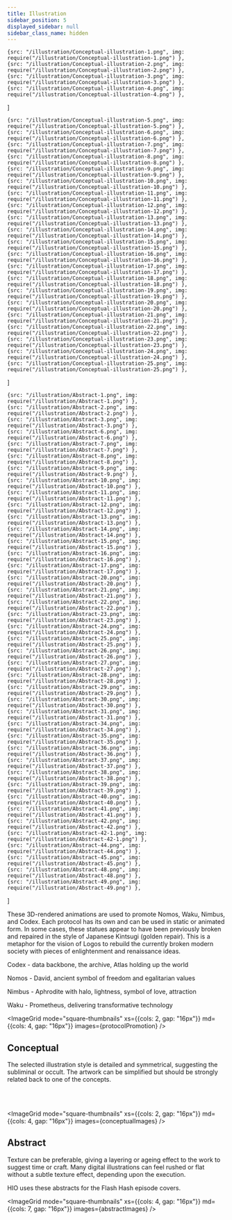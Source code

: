 ```yaml
---
title: Illustration
sidebar_position: 5
displayed_sidebar: null
sidebar_class_name: hidden 
---
```



    {src: "/illustration/Conceptual-illustration-1.png", img: require("/illustration/Conceptual-illustration-1.png") },
    {src: "/illustration/Conceptual-illustration-2.png", img: require("/illustration/Conceptual-illustration-2.png") },
    {src: "/illustration/Conceptual-illustration-3.png", img: require("/illustration/Conceptual-illustration-3.png") },
    {src: "/illustration/Conceptual-illustration-4.png", img: require("/illustration/Conceptual-illustration-4.png") },
]

    {src: "/illustration/Conceptual-illustration-5.png", img: require("/illustration/Conceptual-illustration-5.png") },
    {src: "/illustration/Conceptual-illustration-6.png", img: require("/illustration/Conceptual-illustration-6.png") },
    {src: "/illustration/Conceptual-illustration-7.png", img: require("/illustration/Conceptual-illustration-7.png") },
    {src: "/illustration/Conceptual-illustration-8.png", img: require("/illustration/Conceptual-illustration-8.png") },
    {src: "/illustration/Conceptual-illustration-9.png", img: require("/illustration/Conceptual-illustration-9.png") },
    {src: "/illustration/Conceptual-illustration-10.png", img: require("/illustration/Conceptual-illustration-10.png") },
    {src: "/illustration/Conceptual-illustration-11.png", img: require("/illustration/Conceptual-illustration-11.png") },
    {src: "/illustration/Conceptual-illustration-12.png", img: require("/illustration/Conceptual-illustration-12.png") },
    {src: "/illustration/Conceptual-illustration-13.png", img: require("/illustration/Conceptual-illustration-13.png") },
    {src: "/illustration/Conceptual-illustration-14.png", img: require("/illustration/Conceptual-illustration-14.png") },
    {src: "/illustration/Conceptual-illustration-15.png", img: require("/illustration/Conceptual-illustration-15.png") },
    {src: "/illustration/Conceptual-illustration-16.png", img: require("/illustration/Conceptual-illustration-16.png") },
    {src: "/illustration/Conceptual-illustration-17.png", img: require("/illustration/Conceptual-illustration-17.png") },
    {src: "/illustration/Conceptual-illustration-18.png", img: require("/illustration/Conceptual-illustration-18.png") },
    {src: "/illustration/Conceptual-illustration-19.png", img: require("/illustration/Conceptual-illustration-19.png") },
    {src: "/illustration/Conceptual-illustration-20.png", img: require("/illustration/Conceptual-illustration-20.png") },
    {src: "/illustration/Conceptual-illustration-21.png", img: require("/illustration/Conceptual-illustration-21.png") },
    {src: "/illustration/Conceptual-illustration-22.png", img: require("/illustration/Conceptual-illustration-22.png") },
    {src: "/illustration/Conceptual-illustration-23.png", img: require("/illustration/Conceptual-illustration-23.png") },
    {src: "/illustration/Conceptual-illustration-24.png", img: require("/illustration/Conceptual-illustration-24.png") },
    {src: "/illustration/Conceptual-illustration-25.png", img: require("/illustration/Conceptual-illustration-25.png") },
]

    {src: "/illustration/Abstract-1.png", img: require("/illustration/Abstract-1.png") },
    {src: "/illustration/Abstract-2.png", img: require("/illustration/Abstract-2.png") },
    {src: "/illustration/Abstract-3.png", img: require("/illustration/Abstract-3.png") },
    {src: "/illustration/Abstract-6.png", img: require("/illustration/Abstract-6.png") },
    {src: "/illustration/Abstract-7.png", img: require("/illustration/Abstract-7.png") },
    {src: "/illustration/Abstract-8.png", img: require("/illustration/Abstract-8.png") },
    {src: "/illustration/Abstract-9.png", img: require("/illustration/Abstract-9.png") },
    {src: "/illustration/Abstract-10.png", img: require("/illustration/Abstract-10.png") },
    {src: "/illustration/Abstract-11.png", img: require("/illustration/Abstract-11.png") },
    {src: "/illustration/Abstract-12.png", img: require("/illustration/Abstract-12.png") },
    {src: "/illustration/Abstract-13.png", img: require("/illustration/Abstract-13.png") },
    {src: "/illustration/Abstract-14.png", img: require("/illustration/Abstract-14.png") },
    {src: "/illustration/Abstract-15.png", img: require("/illustration/Abstract-15.png") },
    {src: "/illustration/Abstract-16.png", img: require("/illustration/Abstract-16.png") },
    {src: "/illustration/Abstract-17.png", img: require("/illustration/Abstract-17.png") },
    {src: "/illustration/Abstract-20.png", img: require("/illustration/Abstract-20.png") },
    {src: "/illustration/Abstract-21.png", img: require("/illustration/Abstract-21.png") },
    {src: "/illustration/Abstract-22.png", img: require("/illustration/Abstract-22.png") },
    {src: "/illustration/Abstract-23.png", img: require("/illustration/Abstract-23.png") },
    {src: "/illustration/Abstract-24.png", img: require("/illustration/Abstract-24.png") },
    {src: "/illustration/Abstract-25.png", img: require("/illustration/Abstract-25.png") },
    {src: "/illustration/Abstract-26.png", img: require("/illustration/Abstract-26.png") },
    {src: "/illustration/Abstract-27.png", img: require("/illustration/Abstract-27.png") },
    {src: "/illustration/Abstract-28.png", img: require("/illustration/Abstract-28.png") },
    {src: "/illustration/Abstract-29.png", img: require("/illustration/Abstract-29.png") },
    {src: "/illustration/Abstract-30.png", img: require("/illustration/Abstract-30.png") },
    {src: "/illustration/Abstract-31.png", img: require("/illustration/Abstract-31.png") },
    {src: "/illustration/Abstract-34.png", img: require("/illustration/Abstract-34.png") },
    {src: "/illustration/Abstract-35.png", img: require("/illustration/Abstract-35.png") },
    {src: "/illustration/Abstract-36.png", img: require("/illustration/Abstract-36.png") },
    {src: "/illustration/Abstract-37.png", img: require("/illustration/Abstract-37.png") },
    {src: "/illustration/Abstract-38.png", img: require("/illustration/Abstract-38.png") },
    {src: "/illustration/Abstract-39.png", img: require("/illustration/Abstract-39.png") },
    {src: "/illustration/Abstract-40.png", img: require("/illustration/Abstract-40.png") },
    {src: "/illustration/Abstract-41.png", img: require("/illustration/Abstract-41.png") },
    {src: "/illustration/Abstract-42.png", img: require("/illustration/Abstract-42.png") },
    {src: "/illustration/Abstract-42-1.png", img: require("/illustration/Abstract-42-1.png") },
    {src: "/illustration/Abstract-44.png", img: require("/illustration/Abstract-44.png") },
    {src: "/illustration/Abstract-45.png", img: require("/illustration/Abstract-45.png") },
    {src: "/illustration/Abstract-48.png", img: require("/illustration/Abstract-48.png") },
    {src: "/illustration/Abstract-49.png", img: require("/illustration/Abstract-49.png") },
]

These 3D-rendered animations are used to promote Nomos, Waku, Nimbus, and Codex. Each protocol has its own and can be used in static or animated form. In some cases, these statues appear to have been previously broken and repaired in the style of Japanese Kintsugi (golden repair). This is a metaphor for the vision of Logos to rebuild the currently broken modern society with pieces of enlightenment and renaissance ideas.

Codex - data backbone, the archive, Atlas holding up the world

Nomos - David, ancient symbol of freedom and egalitarian values

Nimbus - Aphrodite with halo, lightness, symbol of love, attraction

Waku - Prometheus, delivering transformative technology

<ImageGrid mode="square-thumbnails" xs={{cols: 2, gap: "16px"}} md={{cols: 4, gap: "16px"}} images={protocolPromotion} />

## Conceptual

The selected illustration style is detailed and symmetrical, suggesting the subliminal or occult. The artwork can be simplified but should be strongly  related back to one of the concepts.

<br />
<br />

<ImageGrid mode="square-thumbnails" xs={{cols: 2, gap: "16px"}} md={{cols: 4, gap: "16px"}} images={conceptualImages} />

## Abstract

Texture can be preferable, giving a layering or ageing effect to the work to suggest time or craft. Many digital illustrations can feel rushed or flat without a subtle texture effect, depending upon the execution.

HIO uses these abstracts for the Flash Hash episode covers.

<ImageGrid mode="square-thumbnails" xs={{cols: 4, gap: "16px"}} md={{cols: 7, gap: "16px"}} images={abstractImages} />
